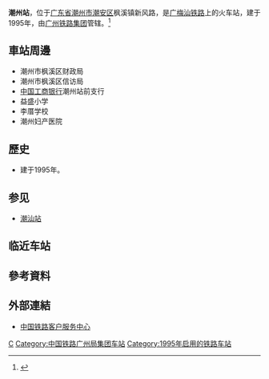 {{About|位於廣東省潮州市潮安區的潮州車站||潮州站}}
{{Infobox China railway station
|车站名称= 潮州站
|图片 = 
|图片介绍 = 
|其他名称 = 
|车站拼音 = Chaozhou
|英文名称 = Chaozhou Railway Station
|车站代码 = 24455<ref>{{cite book|title=中华人民共和国铁路车站代码（GB/T 10302-2010）|publisher=中国标准出版社|year=2010|isbn=155066140495|ignore-isbn-error=true|pages=5}}</ref>
|电报码 = CKQ<ref>{{cite book|author=铁道部电子计算技术中心, 铁道部运输局|title=铁路车站站名代码表：TMIS使用|publisher=中国铁道出版社|location=北京|year=1998|isbn=9787113030995|pages=45}}</ref>
|拼音码 = CZH
|车站位置= [[广东省|广东省]][[潮州市|潮州市]][[潮安区|潮安区]]枫溪镇新风路
|坐标 = {{coord|23.641400|116.579482|display=inline,title}}
|归属= [[广州铁路集团|广州铁路集团]]
|线路= [[广梅汕铁路|广梅汕铁路]]
|车站等级=[[三等站_(中铁)|三等站]]
|月台数目 = 
|站台面 = 
|股道数目 = 
|网站 = 
}}
'''潮州站'''，位于[[广东省|广东省]][[潮州市|潮州市]][[潮安区|潮安区]]枫溪镇新风路，是[[广梅汕铁路|广梅汕铁路]]上的火车站，建于1995年，由[[广州铁路集团|广州铁路集团]]管辖。<ref>{{Cite web |url=http://search.huochepiao.com/huochezhan/jieshao/85.htm |title=潮州火车站介绍 |access-date=2017-02-21 |archive-date=2017-02-21 |archive-url=https://web.archive.org/web/20170221110125/http://search.huochepiao.com/huochezhan/jieshao/85.htm |dead-url=no }}</ref>

==車站周邊==
* 潮州市枫溪区财政局
* 潮州市枫溪区信访局
* [[中国工商银行|中国工商银行]]潮州站前支行
* 益盛小学
* 李厝学校
* 潮州妇产医院

==歷史==
* 建于1995年。

== 参见 ==
*[[潮汕站|潮汕站]]

==临近车站==
{{start rail box|[[中国铁路|中国铁路]]}}
{{s-inop|[[玉窖站|玉窖站]]|{{站|广州}}方向}}
{{s-line|[[广梅汕铁路|广梅汕铁路]]<br />{{0}}← 9km 潮州站 15km →||#0000CD|#FFBF00}}
{{s-inop|[[龙湖南站_(广东)|龙湖南站]]|{{站|汕头}}方向}}
{{end box}}

==參考資料==
{{reflist}}
==外部連結==
{{Commonscat|Chaozhou Railway Station}}
* [http://www.12306.cn/mormhweb/ 中国铁路客户服务中心] {{Wayback|url=http://www.12306.cn/mormhweb/ |date=20180205163941 }}
{{China-rail-stub}}
{{广梅汕铁路}}
[[Category:潮州市铁路车站|C]]
[[Category:中国铁路广州局集团车站|Category:中国铁路广州局集团车站]]
[[Category:1995年启用的铁路车站|Category:1995年启用的铁路车站]]